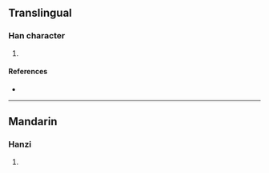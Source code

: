 {{character info/new}}
==Translingual==

===Han character===
{{Han char|rn=86|rad=火|as=08|sn=12|four=|canj=FHPA|ids=⿰火昏}}

# {{defn|Han|sort=火08}}

====References====
* {{Han ref|kx=0673.180|dkj=19105|dj=1081.180|hdz=32210.050|uh=711D|ud=28957}}

----

==Mandarin==

===Hanzi===
{{cmn-hanzi|pin=[[hùn]] ([[hun4]]), [[mó]] ([[mo2]])|wg=hun<sup>4</sup>, mo<sup>2</sup>}}

# {{defn|lang=cmn|sort=火08}}
